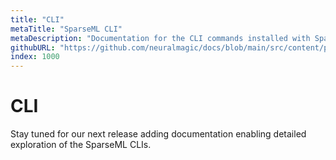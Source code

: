 ```yaml
---
title: "CLI"
metaTitle: "SparseML CLI"
metaDescription: "Documentation for the CLI commands installed with SparseML enabling SOTA model sparsification"
githubURL: "https://github.com/neuralmagic/docs/blob/main/src/content/products/sparseml/cli.mdx"
index: 1000
---
```


# CLI

Stay tuned for our next release adding documentation enabling detailed exploration of the SparseML CLIs.
